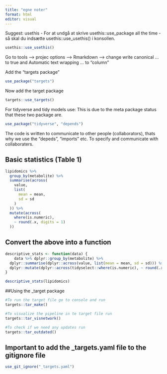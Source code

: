 ```yaml
---
title: "egne noter"
format: html
editor: visual
---
```


Suggest: usethis - For at undgå at skrive usethis::use_package all the
time - så skal du indsætte usethis::use_usethis() i konsollen.

```r
usethis::use_usethis()
```

Go to tools –\> projec options –\> Rmarkdown –\> change write canonical
... to true and Automatic text wrapping ... to "column"

Add the "targets package"

```r
use_package("targets")
```

Now add the target package

```r
targets::use_targets()
```

For tidyverse and tidy models use: This is due to the meta package
status that these two package are.

```r
use_package("tidyverse", "depends")
```

The code is written to communicate to other people (collaborators),
thats why we use the "depeds", "imports" etc. To specify and communicate
with collaboraters.

## Basic statistics (Table 1)

```r
lipidomics %>%
  group_by(metabolite) %>%
  summarise(across(
    value,
    list(
      mean = mean,
      sd = sd
    )
  )) %>%
  mutate(across(
    where(is.numeric),
    ~ round(.x, digits = 1)
  ))
```

## Convert the above into a function

```r
descriptive_stats <- function(data) {
    data %>% dplyr::group_by(metabolite) %>% 
  dplyr::summarise(dplyr::across(value, list(mean = mean, sd = sd))) %>% 
  dplyr::mutate(dplyr::across(tidyselect::where(is.numeric), ~ round(.x, digits = 1)))
}

descriptive_stats(lipidomics)
```

##Using the \_target package

```r
#To run the target file go to console and run
targets::tar_make()

#To visualize the pipeline in te target file run
targets::tar_visnetwork()

#To check if we need any updates run
targets::tar_outdated()

```

## Important to add the \_targets.yaml file to the gitignore file

```r
use_git_ignore("_targets.yaml")
```
